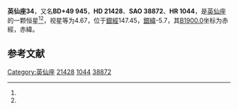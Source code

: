 {{Starbox begin
| name = 英仙座34
}}
{{Starbox observe
| epoch = [[J2000.0|J2000.0]]
| constell = [[英仙座|英仙座]]<ref name=SIMBAD>{{cite web
 | url=http://simbad.u-strasbg.fr/simbad/sim-id?Ident=HR+1044
 | title=Pulsating variable Star
 | publisher=Centre de Données astronomiques de Strasbourg
 | work=SIMBAD
 | accessdate=2012-07-13
 | archive-date=2020-02-02
 | archive-url=https://web.archive.org/web/20200202061543/http://simbad.u-strasbg.fr/simbad/sim-id?Ident=HR+1044
 }}</ref><ref name=DATA>{{cite web
 | url=http://vizier.u-strasbg.fr/viz-bin/VizieR-5?-out.add=.&-source=5050&-corr=PK=HR&-out.max=9999&HR=1044
 | title=VizieR Detailed Page
 | accessdate=2012-07-13
 | archive-date=2016-03-05
 | archive-url=https://web.archive.org/web/20160305224929/http://vizier.u-strasbg.fr/viz-bin/VizieR-5?-out.add=.&-source=5050&-corr=PK=HR&-out.max=9999&HR=1044
 | dead-url=no
 }}</ref>
| 星官 = 
| ra = {{RA|3|29|22.1}}<ref name=SIMBAD /><ref name=DATA />
| dec = {{DEC|+49|30|32}}<ref name=SIMBAD /><ref name=DATA />
| appmag_v = 4.67<ref name=SIMBAD /><ref name=DATA />
}}
{{Starbox character
| class = B3V<ref name=SIMBAD /><ref name=DATA />
| b-v = -0.09<ref name=SIMBAD /><ref name=DATA />
| u-b = -0.57<ref name=SIMBAD /><ref name=DATA />
| r-i = -0.11<ref name=SIMBAD /><ref name=DATA />
| variable = 
}}
{{Starbox astrometry
| radial_v = -0.57
| prop_mo_ra = -2
| parallax = 0.018
| p_error = 
}}
{{Starbox catalog
| names =BD+49 945，[[SAO星表|SAO]] 38872，[[HD星表|HD]] 21428，[[HR星表|HR]] 1044}}
{{Starbox reference |Simbad=HR+1044}}
{{Starbox end}}

'''英仙座34'''，又名'''BD+49 945'''，'''HD 21428'''、'''SAO 38872'''、'''HR 1044'''，是[[英仙座|英仙座]]的一颗恒星<ref name=SIMBAD /><ref name=DATA />，视星等为4.67，位于[[銀道座標系|銀經]]147.45，[[銀道座標系|銀緯]]-5.7，其[[B1900.0|B1900.0]]坐标为赤經{{RA|3|22|12.8}}，赤緯{{DEC|+49|-5.7|46}}。

== 参考文献 ==
{{reflist}}

{{star-stub}}

{{英仙座恒星}}
{{星官|天船|9|10}}
[[Category:英仙座|Category:英仙座]]
[[Category:HD和HDE天體|21428]]
[[Category:HR天體|1044]]
[[Category:SAO天體|38872]]